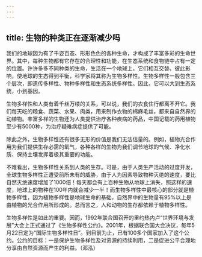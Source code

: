 ```yaml
---
---
---
```

title: 生物的种类正在逐渐减少吗
---




我们的地球因为有了千姿百态、形形色色的各种生命，才构成了丰富多彩的生命世界。其中，每种生物都有它存在的合理性和功能，在生态系统和食物链中占有一定的位置。许许多多不同种类的生命，生活在一个地球上，它们相互交替、彼此影响，使地球的生态得到平衡，科学家将其称为生物多样性。生物多样性一般包含三个层次，即遗传多样性、物种多样性和生态系统多样性。因此，它可以大到生态系统，小到基因。



生物多样性和人类有着千丝万缕的关系，可以说，我们的衣食住行都离不开它。我们每天吃的粮食、蔬菜、水果、肉类，用来制作衣物的棉麻毛丝，都来自自然界的动植物。丰富多样的生物还为人类提供治疗各种疾病的药品，中国记载的药用植物至少有5000种，为治疗疑难病症提供了可能。

除此之外，生物多样性还有很多无形的价值是我们无法估量的。例如，植物光合作用为我们提供生存必需的氧气，各种各样的生物为我们调节地球的气候、净化水质、保持土壤发挥着极其重要的功能。

不难看出，生物多样性关系到人类的生存。可是，由于人类生产活动的过度开发，全球生物多样性正遭受前所未有的威胁，由于人为因素导致物种灭绝的速度，要比自然灭绝速度增加了1000倍！每天都会有上百种生物从地球上消失，照这样的速度，地球上的物种在100年内就会减少一半！而生物多样性中最核心的部分就是植物多样性，因为植物多样性是地球生命的基础，自然界中的生物量有95%以上是由植物的光合作用所形成的。总而言之，人和动物的生存都依赖于植物多样性。

生物多样性是如此的重要。因而，1992年联合国召开的里约热内卢“世界环境与发展”大会上正式通过了《生物多样性公约》。2001年，根据联合国大会决议，每年5月22日定为“国际生物多样性日”。到目前为止，已有100多个国家加入了这个公约。公约的目标：一是保护生物多样性及对资源的持续利用，二是促进公平合理地分享由自然资源而产生的利益。（邓泓）